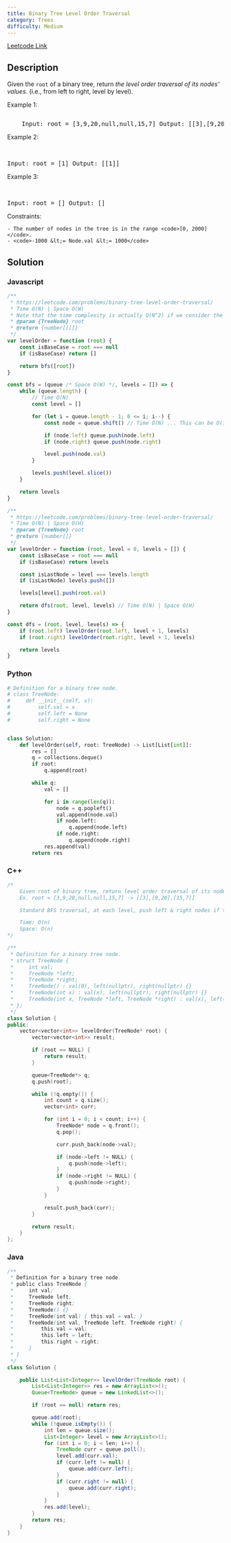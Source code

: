 ```yaml
---
title: Binary Tree Level Order Traversal
category: Trees
difficulty: Medium
---
```


<Callout>

[Leetcode Link](https://leetcode.com/problems/binary-tree-level-order-traversal)

</Callout>

## Description

Given the <code>root</code> of a binary tree, return _the level order traversal of its nodes&#39; values_. (i.e., from left to right, level by level).

Example 1:

<Image
	alt=""
	src="https://assets.leetcode.com/uploads/2021/02/19/tree1.jpg"
	width={277}
	height={302}
/>
<br />

<pre className="overflow-x-auto">
	Input: root = [3,9,20,null,null,15,7] Output: [[3],[9,20],[15,7]]
</pre>

Example 2:

<br />

<pre className="overflow-x-auto">Input: root = [1] Output: [[1]]</pre>

Example 3:

<br />

<pre className="overflow-x-auto">Input: root = [] Output: []</pre>

Constraints:

    - The number of nodes in the tree is in the range <code>[0, 2000]</code>.
    - <code>-1000 &lt;= Node.val &lt;= 1000</code>

## Solution

### Javascript

```javascript
/**
 * https://leetcode.com/problems/binary-tree-level-order-traversal/
 * Time O(N) | Space O(W)
 * Note that the time complexity is actually O(N^2) if we consider the fact that we use an array as a queue. Calling Array.shift() takes O(N).
 * @param {TreeNode} root
 * @return {number[][]}
 */
var levelOrder = function (root) {
	const isBaseCase = root === null
	if (isBaseCase) return []

	return bfs([root])
}

const bfs = (queue /* Space O(W) */, levels = []) => {
	while (queue.length) {
		// Time O(N)
		const level = []

		for (let i = queue.length - 1; 0 <= i; i--) {
			const node = queue.shift() // Time O(N) ... This can be O(1) if we use an actual queue data structure

			if (node.left) queue.push(node.left)
			if (node.right) queue.push(node.right)

			level.push(node.val)
		}

		levels.push(level.slice())
	}

	return levels
}

/**
 * https://leetcode.com/problems/binary-tree-level-order-traversal/
 * Time O(N) | Space O(H)
 * @param {TreeNode} root
 * @return {number[]}
 */
var levelOrder = function (root, level = 0, levels = []) {
	const isBaseCase = root === null
	if (isBaseCase) return levels

	const isLastNode = level === levels.length
	if (isLastNode) levels.push([])

	levels[level].push(root.val)

	return dfs(root, level, levels) // Time O(N) | Space O(H)
}

const dfs = (root, level, levels) => {
	if (root.left) levelOrder(root.left, level + 1, levels)
	if (root.right) levelOrder(root.right, level + 1, levels)

	return levels
}
```

### Python

```python
# Definition for a binary tree node.
# class TreeNode:
#     def __init__(self, x):
#         self.val = x
#         self.left = None
#         self.right = None


class Solution:
    def levelOrder(self, root: TreeNode) -> List[List[int]]:
        res = []
        q = collections.deque()
        if root:
            q.append(root)

        while q:
            val = []

            for i in range(len(q)):
                node = q.popleft()
                val.append(node.val)
                if node.left:
                    q.append(node.left)
                if node.right:
                    q.append(node.right)
            res.append(val)
        return res

```

### C++

```cpp
/*
    Given root of binary tree, return level order traversal of its nodes (left to right)
    Ex. root = [3,9,20,null,null,15,7] -> [[3],[9,20],[15,7]]

    Standard BFS traversal, at each level, push left & right nodes if they exist to queue

    Time: O(n)
    Space: O(n)
*/

/**
 * Definition for a binary tree node.
 * struct TreeNode {
 *     int val;
 *     TreeNode *left;
 *     TreeNode *right;
 *     TreeNode() : val(0), left(nullptr), right(nullptr) {}
 *     TreeNode(int x) : val(x), left(nullptr), right(nullptr) {}
 *     TreeNode(int x, TreeNode *left, TreeNode *right) : val(x), left(left), right(right) {}
 * };
 */
class Solution {
public:
    vector<vector<int>> levelOrder(TreeNode* root) {
        vector<vector<int>> result;

        if (root == NULL) {
            return result;
        }

        queue<TreeNode*> q;
        q.push(root);

        while (!q.empty()) {
            int count = q.size();
            vector<int> curr;

            for (int i = 0; i < count; i++) {
                TreeNode* node = q.front();
                q.pop();

                curr.push_back(node->val);

                if (node->left != NULL) {
                    q.push(node->left);
                }
                if (node->right != NULL) {
                    q.push(node->right);
                }
            }

            result.push_back(curr);
        }

        return result;
    }
};

```

### Java

```java
/**
 * Definition for a binary tree node.
 * public class TreeNode {
 *     int val;
 *     TreeNode left;
 *     TreeNode right;
 *     TreeNode() {}
 *     TreeNode(int val) { this.val = val; }
 *     TreeNode(int val, TreeNode left, TreeNode right) {
 *         this.val = val;
 *         this.left = left;
 *         this.right = right;
 *     }
 * }
 */
class Solution {

    public List<List<Integer>> levelOrder(TreeNode root) {
        List<List<Integer>> res = new ArrayList<>();
        Queue<TreeNode> queue = new LinkedList<>();

        if (root == null) return res;

        queue.add(root);
        while (!queue.isEmpty()) {
            int len = queue.size();
            List<Integer> level = new ArrayList<>();
            for (int i = 0; i < len; i++) {
                TreeNode curr = queue.poll();
                level.add(curr.val);
                if (curr.left != null) {
                    queue.add(curr.left);
                }
                if (curr.right != null) {
                    queue.add(curr.right);
                }
            }
            res.add(level);
        }
        return res;
    }
}

```
